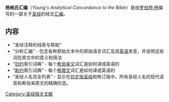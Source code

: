 '''杨格氏汇编'''（''Young's Analytical Concordance to the Bible''）是由[[罗伯特·杨|罗伯特·杨]]编写的一部关于[[圣经|圣经]]的经文[[汇编|汇编]]。 

==内容==
* “圣经注释的线索与帮助”
* “分析汇编” - 包含各种原始文本中的原始语言词汇及其[[英语|英语]]发音，并说明这些词在原文中的意义和用法 
* “[[旧约|旧约]]索引词典” - 每个[[希伯来文|希伯来文]]词汇是如何译成英语的
* “[[新约|新约]]索引词典” - 每个[[希腊文|希腊文]]词汇是如何译成英语的
* “圣经人名完全列表” - 显示在[[钦定版圣经|钦定版圣经]]和修订版中，所有圣经人名的现代读音和希伯来原文的精确形态。

[[Category:圣经相关文献|Category:圣经相关文献]]